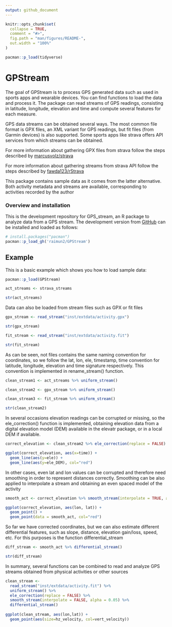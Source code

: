 ```yaml
---
output: github_document
---
```


<!-- README.md is generated from README.Rmd. Please edit that file -->

```r
knitr::opts_chunk$set(
  collapse = TRUE,
  comment = "#>",
  fig.path = "man/figures/README-",
  out.width = "100%"
)

pacman::p_load(tidyverse)
```

# GPStream

<!-- badges: start -->
<!-- badges: end -->


The goal of GPStream is to process GPS generated data such as used in sports apps and wearable devices. You can find functions to load the data and process it. The package can read streams of GPS readings, consisting in latitude, longitude, elevation and time and compute several features for each measure. 

GPS data streams can be obtained several ways. The most common file format is GPX files, an XML variant for GPS readings, but fit files (from Garmin devices) is also supported. Some sports apps like strava offers API services from which streams can be obtained. 

For more information about gathering GPX files from strava follow the steps described by [marcusvolz/strava](https://github.com/marcusvolz/strava)

For more information about gathering streams from strava API follow the steps described by [fawda123/rStrava](https://github.com/fawda123/rStrava)

This package contains sample data as it comes from the latter alternative. Both activity metadata and streams are available, corresponding to activities recorded by the author

### Overview and installation

This is the development repository for GPS_stream, an R package to analyze data from a GPS stream. The development version from [GitHub](https://github.com/) can be installed and loaded as follows:

``` r
# install.packages("pacman")
pacman::p_load_gh('raimun2/GPStream')
```
## Example

This is a basic example which shows you how to load sample data:

```r
pacman::p_load(GPStream)

act_streams <- strava_streams

str(act_streams)

```

Data can also be loaded from stream files such as GPX or fit files

```r

gpx_stream <- read_stream("inst/extdata/activity.gpx")

str(gpx_stream)

fit_stream <- read_stream("inst/extdata/activity.fit")

str(fit_stream)

```

As can be seen, not files contains the same naming convention for coordinates, so we follow the lat, lon, ele, timestamp, time convention for latitude, longitude, elevation and time signature respectively. This convention is implemented in rename_stream() function.

```r
clean_stream1 <- act_streams %>% uniform_stream()

clean_stream2 <- gpx_stream %>% uniform_stream()

clean_stream3 <- fit_stream %>% uniform_stream()

str(clean_stream2)

```
In several occasions elevation readings can be corrupted or missing, so the ele_correction() function is implemented, obtaining elevation data from a digital elevation model (DEM) available in the elevatr package, or in a local DEM if available. 

```r

correct_elevation <- clean_stream2 %>% ele_correction(replace = FALSE)

ggplot(correct_elevation, aes(x=time)) + 
  geom_line(aes(y=ele)) + 
  geom_line(aes(y=ele_DEM), col="red")

```

In other cases, even lat and lon values can be corrupted and therefore need smoothing in order to represent distances correctly. Smoothing can be also applied to interpolate a stream and obtaining an even spaced model of the activity

```r

smooth_act <- correct_elevation %>% smooth_stream(interpolate = TRUE, alpha = 0.05)

ggplot(correct_elevation, aes(lon, lat)) + 
  geom_point() + 
  geom_point(data = smooth_act, col="red")

```
So far we have corrected coordinates, but we can also estimate different differential features, such as slope, distance, elevation gain/loss, speed, etc. For this purposes is the function differential_stream

```r

diff_stream <- smooth_act %>% differential_stream()

str(diff_stream)

```
In summary, several functions can be combined to read and analyze GPS streams obtained from physical activities or other sources

```r

clean_stream <- 
  read_stream("inst/extdata/activity.fit") %>% 
  uniform_stream() %>% 
  ele_correction(replace = FALSE) %>% 
  smooth_stream(interpolate = FALSE, alpha = 0.05) %>% 
  differential_stream()
  
ggplot(clean_stream, aes(lon,lat)) +
  geom_point(aes(size=hz_velocity, col=vert_velocity))


```

